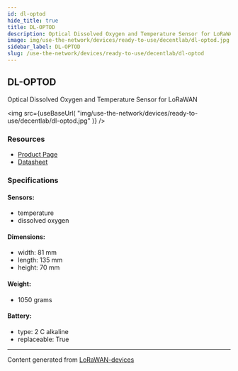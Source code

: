 ```yaml
---
id: dl-optod
hide_title: true
title: DL-OPTOD
description: Optical Dissolved Oxygen and Temperature Sensor for LoRaWAN
image: img/use-the-network/devices/ready-to-use/decentlab/dl-optod.jpg
sidebar_label: DL-OPTOD
slug: /use-the-network/devices/ready-to-use/decentlab/dl-optod
---
```



## DL-OPTOD

Optical Dissolved Oxygen and Temperature Sensor for LoRaWAN

<img
src={useBaseUrl(
"img/use-the-network/devices/ready-to-use/decentlab/dl-optod.jpg"
)}
/>

### Resources

- [Product Page](https://www.decentlab.com/products/optical-dissolved-oxygen-and-temperature-sensor-for-lorawan)
- [Datasheet](https://cdn.decentlab.com/download/datasheets/Decentlab-DL-OPTOD-datasheet.pdf)

### Specifications

#### Sensors:
- temperature
- dissolved oxygen
#### Dimensions:
- width: 81 mm
- length: 135 mm
- height: 70 mm
#### Weight: 
- 1050 grams
#### Battery: 
- type: 2 C alkaline
- replaceable: True



---
Content generated from [LoRaWAN-devices](https://github.com/TheThingsNetwork/lorawan-devices)